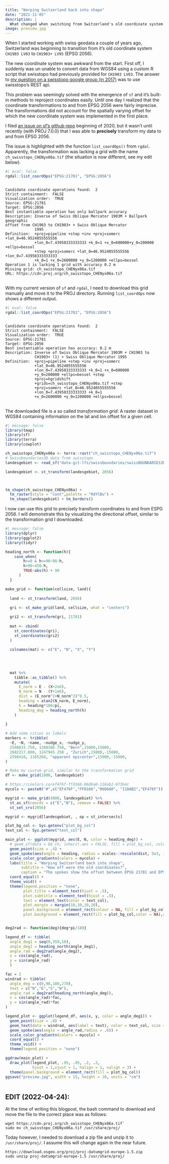 ```yaml
---
title: "Warping Switzerland back into shape"
date: "2021-11-05"
description: |
  What changed when switching from Switzerland's old coordinate system to the new one?
image: preview.jpg
---
```

  


When I started working with swiss geodata a couple of years ago, Switzerland was beginning to  transition from it's old coordinate system `CH1903 LV03` to `CH1903+ LV95` (EPSG 2056). 

The new coordinate system was awkward from the start. First off, I suddenly was un unable to convert data from WGS84 using a custom R script that swisstopo had previously provided for `CH1903 LV03`. The answer to [my question on a swisstopo google group (in 2017)](https://groups.google.com/g/geoadmin-api/c/dkA-JCdyGLw/m/jid3Sx_oFAAJ) was to use swisstopo's REST api.

This problem was seemingly solved with the emergence of `sf` and it's built-in methods to reproject coordinates easily. Until one day I realized that the coordinate transformations to and from EPSG 2056 were fairly imprecise. The transformations did not account for the spatially varying offset for which the new coordinate system was implemented in the first place.  

I filed [an issue on sf's github repo](https://github.com/r-spatial/sf/issues/1292) beginning of 2020, but it wasn't until recently (with PROJ 7.0.0) that I was able to **precisely** transform my data to and from EPSG 2056. 

The issue is highlighted with the function `list_coordOps()` from `rgdal`. Apparently, the transformation was lacking a grid with the name `ch_swisstopo_CHENyx06a.tif` (the situation is now different, see my edit below).

```r
#| eval: false
rgdal::list_coordOps("EPSG:21781", "EPSG:2056")
```

<pre class = "sourceCode">
<code>
Candidate coordinate operations found:  2 
Strict containment:  FALSE 
Visualization order:  TRUE 
Source: EPSG:21781 
Target: EPSG:2056 
Best instantiable operation <span class = "code-highlight">has only ballpark accuracy </span>
Description: Inverse of Swiss Oblique Mercator 1903M + Ballpark geographic 
offset from CH1903 to CH1903+ + Swiss Oblique Mercator
             1995
Definition:  +proj=pipeline +step +inv +proj=somerc +lat_0=46.9524055555556 
             +lon_0=7.43958333333333 +k_0=1 +x_0=600000+y_0=200000 +ellps=bessel 
             +step +proj=somerc +lat_0=46.9524055555556 +lon_0=7.43958333333333 
             +k_0=1 +x_0=2600000 +y_0=1200000 +ellps=bessel
<span class = "code-highlight">Operation 1 is lacking 1 grid with accuracy 0.2 m</span>
<span class = "code-highlight">Missing grid: ch_swisstopo_CHENyx06a.tif </span>
<span class = "code-highlight">URL: https://cdn.proj.org/ch_swisstopo_CHENyx06a.tif </span>
</code>
</pre>



With my current version of `sf` and `rgdal`, I need to download this grid manually and move it to the PROJ directory. Running `list_coordOps` now shows a different output.

```r
#| eval: false
rgdal::list_coordOps("EPSG:21781", "EPSG:2056")
```

<pre class = "sourceCode">
<code>
Candidate coordinate operations found:  2 
Strict containment:  FALSE 
Visualization order:  TRUE 
Source: EPSG:21781 
Target: EPSG:2056 
Best instantiable operation <span class = "code-highlight">has accuracy: 0.2 m</span>
Description: Inverse of Swiss Oblique Mercator 1903M + CH1903 to
             CH1903+ (1) + Swiss Oblique Mercator 1995
Definition:  +proj=pipeline +step +inv +proj=somerc
             +lat_0=46.9524055555556
             +lon_0=7.43958333333333 +k_0=1 +x_0=600000
             +y_0=200000 +ellps=bessel +step
             +proj=hgridshift
             +grids=ch_swisstopo_CHENyx06a.tif +step
             +proj=somerc +lat_0=46.9524055555556
             +lon_0=7.43958333333333 +k_0=1
             +x_0=2600000 +y_0=1200000 +ellps=bessel
</code>
</pre>

The downloaded file is a so called *transformation grid*: A raster dataset in WGS84 containing information on the lat and lon offset for a given cell. 

```r
#| message: false
library(tmap)
library(sf)
library(terra)
library(cowplot)

ch_swisstopo_CHENyx06a <- terra::rast("ch_swisstopo_CHENyx06a.tif")
# Swissboundaries3D data from swisstopo
landesgebiet <- read_sf("data-git-lfs/swissboundaries/swissBOUNDARIES3D_1_3_TLM_LANDESGEBIET.shp")

landesgebiet <- st_transform(landesgebiet, 2056)



tm_shape(ch_swisstopo_CHENyx06a) + 
  tm_raster(style = "cont",palette = "RdYlBu") + 
  tm_shape(landesgebiet) + tm_borders()
```

I now can use this grid to precisely transform coordinates to and from ESPG 2056. I will demonstrate this by visualizing the directional offset, similar to the transformation grid I downloaded. 


```r
#| message: false
library(dplyr)
library(ggplot2)
library(tidyr)

heading_north <- function(h){
    case_when(
        h>=0 & h<=90~90-h,
        h>90~450-h,
        TRUE~abs(h) + 90
      )
  }

make_grid <- function(cellsize, land){
  
  land <- st_transform(land, 2056)
  
  gri <- st_make_grid(land, cellsize, what = "centers")

  gri2 <- st_transform(gri, 21781)
  
  mat <- cbind(
    st_coordinates(gri),
    st_coordinates(gri2)
  )
  
  colnames(mat) <- c("E", "N", "X", "Y")
  
  

  
  mat %>%
    tibble::as_tibble() %>%
    mutate(
      E_norm = E - (X+2e6),
      N_norm = N - (Y+1e6),
      dist = (E_norm^2+N_norm^2)^0.5,
      heading = atan2(N_norm, E_norm),
      h = heading*180/pi,
      heading_deg = heading_north(h)
    )
  
}
```


```r
# Add some cities as labels
markers <- tribble(
  ~E, ~N, ~name, ~nudge_x, ~nudge_y,
  2598633.750, 1200386.750, "Bern",15000,15000,
  2682217.000, 1247945.250 , "Zurich",15000,-15000,
  2598410, 1185268, "apparent epicenter",15000,-15000,
)

# Make my custom grid, similar to the transformation grid
df <- make_grid(1000, landesgebiet)

# https://coolors.co/ef476f-ffd166-06d6a0-118ab2-073b4c
mycols <- paste0("#",c("EF476F","FFD166","06D6A0", "118AB2","EF476F"))

```


```r
mygrid <- make_grid(4000, landesgebiet) %>%
  st_as_sf(coords = c("E","N"), remove = FALSE) %>%
  st_set_crs(2056)

mygrid <- mygrid[landesgebiet, , op = st_intersects]

plot_bg_col <- Sys.getenv("plot_bg_col")
text_col <- Sys.getenv("text_col")

main_plot <- ggplot(mygrid, aes(E, N, color = heading_deg)) +
  # geom_sf(data = bb_ch, inherit.aes = FALSE, fill = plot_bg_col, color = "NA")  +
  geom_point(size = .4) +
  geom_spoke(aes(angle = heading, radius = scales::rescale(dist, 5e3, 10e3))) +
  scale_color_gradientn(colors = mycols) +
  labs(title = "Warping Switzerland back into shape",
       subtitle = "How off were the old coordinates?",
       caption = "The spokes show the offset between EPSG 21781 and EPSG 2056.\nData from swisstopo. Visualized by Nils Ratnaweera") +
  coord_equal() +
  theme_void() +
  theme(legend.position = "none", 
        plot.title = element_text(hjust = .5),
        plot.subtitle = element_text(hjust = .5),
        text = element_text(color = text_col),
        plot.margin = margin(10,10,10,10),
        panel.background = element_rect(colour = NA, fill = plot_bg_col),
        plot.background = element_rect(fill = plot_bg_col,color = NA),aspect.ratio = 2/3)


deg2rad <- function(deg){deg*pi/180}

legend_df <- tibble(
  angle_deg1 = seq(0,359,10),
  angle_deg2 = heading_north(angle_deg1),
  angle_rad = deg2rad(angle_deg2),
  x = cos(angle_rad),
  y = sin(angle_rad)
  )

fac = 2
windrad <- tibble(
  angle_deg = c(0,90,180,270),
  text = c("N","E","S","W"),
  angle_rad = deg2rad(heading_north(angle_deg)),
  x = cos(angle_rad)*fac,
  y = sin(angle_rad)*fac
)

legend_plot <- ggplot(legend_df, aes(x, y, color = angle_deg1)) +
  geom_point(size = .8) +
  geom_text(data = windrad, aes(label = text), color = text_col, size = 2) +
  geom_spoke(aes(angle = angle_rad,radius = .6)) +
  scale_color_gradientn(colors = mycols) +
  coord_equal() +
  theme_void() +
  theme(legend.position = "none")
```


```r

ggdraw(main_plot) +
  draw_plot(legend_plot, .95, .95, .2, .2, 
            hjust = 1,vjust = 1, halign = 1, valign = 3) +
  theme(panel.background = element_rect(fill = plot_bg_col))
ggsave("preview.jpg", width = 15, height = 10, units = "cm")
```


```r
```



## EDIT (2022-04-24):

At the time of writing this blogpost, the bash command to download and move the file to the correct place was as follows:

```
wget https://cdn.proj.org/ch_swisstopo_CHENyx06a.tif`
sudo mv ch_swisstopo_CHENyx06a.tif /usr/share/proj/
```

Today however, I needed to download a zip file and unzip it to `/usr/share/proj/`. I assume this will change again in the near future.

```
https://download.osgeo.org/proj/proj-datumgrid-europe-1.5.zip 
sudo unzip proj-datumgrid-europe-1.5 /usr/share/proj/
```



